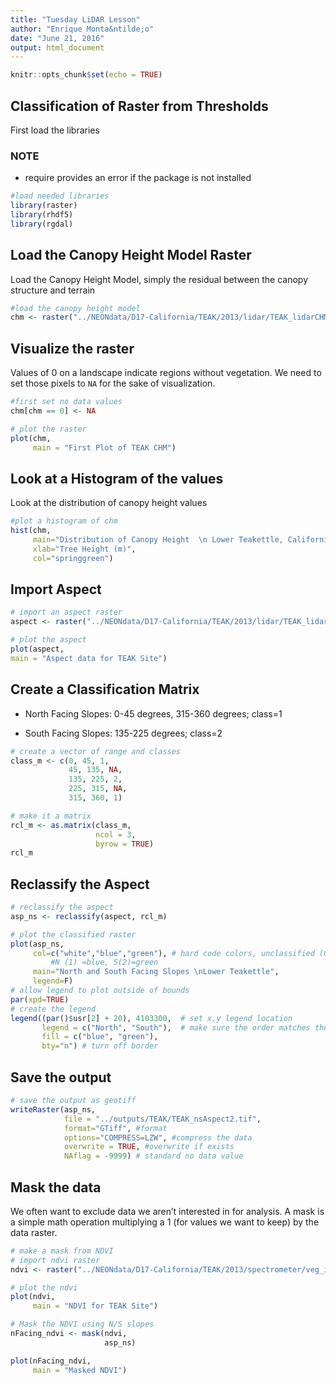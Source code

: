 ```yaml
---
title: "Tuesday LiDAR Lesson"
author: "Enrique Monta&ntilde;o"
date: "June 21, 2016"
output: html_document
---
```


```r
knitr::opts_chunk$set(echo = TRUE)
```

## Classification of Raster from Thresholds

First load the libraries

### NOTE

* require provides an error if the package is not installed

```r
#load needed libraries
library(raster)
library(rhdf5)
library(rgdal)


```

## Load the Canopy Height Model Raster

Load the Canopy Height Model, simply the residual between the canopy structure and terrain

```r
#load the canopy height model
chm <- raster("../NEONdata/D17-California/TEAK/2013/lidar/TEAK_lidarCHM.tif")

```

## Visualize the raster

Values of 0 on a landscape indicate regions without vegetation.  We need to set those pixels to `NA` for the sake of visualization.

```r
#first set no data values
chm[chm == 0] <- NA

# plot the raster
plot(chm,
     main = "First Plot of TEAK CHM")

```


## Look at a Histogram of the values

Look at the distribution of canopy height values

```r
#plot a histogram of chm
hist(chm,
     main="Distribution of Canopy Height  \n Lower Teakettle, California",
     xlab="Tree Height (m)",
     col="springgreen")

```

## Import Aspect

```r

# import an aspect raster
aspect <- raster("../NEONdata/D17-California/TEAK/2013/lidar/TEAK_lidarAspect.tif")

# plot the aspect
plot(aspect,
main = "Aspect data for TEAK Site")

```


##  Create a Classification Matrix

* North Facing Slopes: 0-45 degrees, 315-360 degrees; class=1

* South Facing Slopes: 135-225 degrees; class=2

```r
# create a vector of range and classes
class_m <- c(0, 45, 1, 
             45, 135, NA,
             135, 225, 2,
             225, 315, NA,
             315, 360, 1)

# make it a matrix
rcl_m <- as.matrix(class_m,
                   ncol = 3,
                   byrow = TRUE)
rcl_m
```

## Reclassify the Aspect

```r

# reclassify the aspect
asp_ns <- reclassify(aspect, rcl_m)

# plot the classified raster
plot(asp_ns,
     col=c("white","blue","green"), # hard code colors, unclassified (0)=white,
		 #N (1) =blue, S(2)=green
     main="North and South Facing Slopes \nLower Teakettle",
     legend=F)
# allow legend to plot outside of bounds
par(xpd=TRUE)
# create the legend
legend((par()$usr[2] + 20), 4103300,  # set x,y legend location
       legend = c("North", "South"),  # make sure the order matches the colors, next
       fill = c("blue", "green"),
       bty="n") # turn off border
```

## Save the output

```r

# save the output as geotiff
writeRaster(asp_ns,
            file = "../outputs/TEAK/TEAK_nsAspect2.tif",
            format="GTiff", #format
            options="COMPRESS=LZW", #compress the data
            overwrite = TRUE, #overwrite if exists
            NAflag = -9999) # standard no data value

```

## Mask the data

We often want to exclude data we aren't interested in for analysis.  A mask is a simple math operation multiplying a 1 (for values we want to keep) by the data raster.

```r
# make a mask from NDVI
# import ndvi raster
ndvi <- raster("../NEONdata/D17-California/TEAK/2013/spectrometer/veg_index/TEAK_NDVI.tif")

# plot the ndvi
plot(ndvi,
     main = "NDVI for TEAK Site")

# Mask the NDVI using N/S slopes
nFacing_ndvi <- mask(ndvi, 
                     asp_ns)

plot(nFacing_ndvi, 
     main = "Masked NDVI")
```



